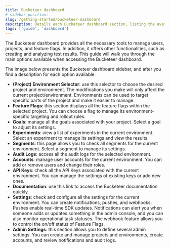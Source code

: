 ```yaml
---
title: Bucketeer dashboard
# sidebar_position:
slug: /getting-started/bucketeer-dashboard
description: Details each Bucketeer dashboard section, listing the available functionalities.
tags: ['guide', 'dashboard']
---
```



The Bucketeer dashboard provides all the necessary tools to manage users, projects, and feature flags. In addition, it offers other functionalities, such as creating and analyzing test results. This guide will walk you through the main options available when accessing the Bucketeer dashboard.

The image below presents the Bucketeer dashboard sidebar, and after you find a description for each option available.

<CenteredImg
  imgURL="img/getting-started/dashboard-sidebar.png"
  wSize="200px"
  alt="Bucketeer dashboard sidebar"
/>

- **(Project) Environment Selector**: use this selector to choose the desired project and environment. The modifications you make will only affect the current project/environment. Environments can be used to target specific parts of the project and make it easier to manage.
- **Feature Flags**: this section displays all the feature flags within the selected project. You can choose a flag to manage its environment-specific targeting and rollout rules.
- **Goals**: manage all the goals associated with your project. Select a goal to adjust its settings.
- **Experiments**: view a list of experiments in the current environment. Select an experiment to manage its settings and view the results.
- **Segments**: this page allows you to check all segments for the current environment. Select a segment to manage its settings.
- **Audit Logs**: access all the audit logs for the selected environment.
- **Accounts**: manage user accounts for the current environment. You can add or remove users and change their roles.
- **API Keys**: check all the API Keys associated with the current environment. You can manage the settings of existing keys or add new ones.
- **Documentation**: use this link to access the Bucketeer documentation quickly.
- **Settings**: check and configure all the settings for the current environment. You can create notifications, pushes, and webhooks. Pushes enable real-time SDK updates. Notifications can alert you when someone adds or updates something in the admin console, and you can also monitor operational task statuses. The webhook feature allows you to control the on/off status of Feature Flags.
- **Admin Settings**: this section allows you to define several admin settings. You can create and manage projects and environments, create accounts, and review notifications and audit logs.
